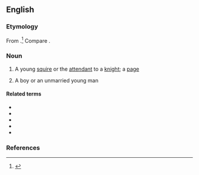 ==English==

===Etymology===
From {{bor|en|it|donzello}}.<ref>{{R:OED Online|id=56787}}</ref> Compare {{m|en|donzella}}.

===Noun===
{{en-noun}}

# {{lb|en|obsolete}} A young [[squire]] or the [[attendant]] to a [[knight]]; a [[page]]
# A boy or an unmarried young man

====Related terms====
* {{l|en|dom}}
* {{l|en|domine}}
* {{l|en|dominie}}
* {{l|en|dominus}}
* {{l|en|don}}

===References===
<references />